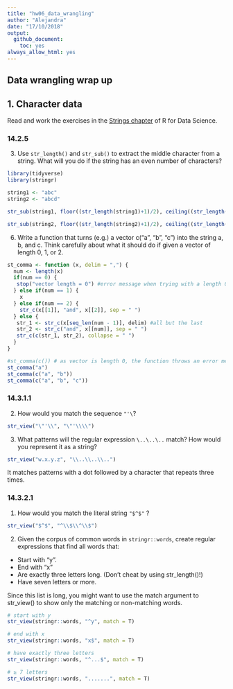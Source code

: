 ```yaml
---
title: "hw06_data_wrangling"
author: "Alejandra"
date: "17/10/2018"
output: 
  github_document:
    toc: yes
always_allow_html: yes
---
```


## Data wrangling wrap up 



## 1. Character data

Read and work the exercises in the [Strings chapter](https://r4ds.had.co.nz/strings.html) of R for Data Science.

### 14.2.5 

3. Use `str_length()` and `str_sub()` to extract the middle character from a string. What will you do if the string has an even number of characters?

```r
library(tidyverse)
library(stringr)

string1 <- "abc"
string2 <- "abcd"

str_sub(string1, floor((str_length(string1)+1)/2), ceiling((str_length(string1)+1)/2))

str_sub(string2, floor((str_length(string2)+1)/2), ceiling((str_length(string2)+1)/2)) #returns the two middle characters as the string has an even number. 

```


6. Write a function that turns (e.g.) a vector c("a", "b", "c") into the string a, b, and c. Think carefully about what it should do if given a vector of length 0, 1, or 2.

```r
st_comma <- function (x, delim = ",") {
  num <- length(x)
  if(num == 0) {
   stop("vector length = 0") #error message when trying with a length 0 vector
  } else if(num == 1) {
    x
  } else if(num == 2) {
    str_c(x[[1]], "and", x[[2]], sep = " ")
  } else {
   str_1 <- str_c(x[seq_len(num - 1)], delim) #all but the last
   str_2 <- str_c("and", x[[num]], sep = " ")
   str_c(c(str_1, str_2), collapse = " ")
  }
}

#st_comma(c()) # as vector is length 0, the function throws an error message "vector length = 0"
st_comma("a") 
st_comma(c("a", "b"))
st_comma(c("a", "b", "c"))
```

### 14.3.1.1 

2. How would you match the sequence `"'\`?

```r
str_view("\"'\\", "\"'\\\\")
```

3. What patterns will the regular expression `\..\..\..` match? How would you represent it as a string?

```r
str_view("w.x.y.z", "\\..\\..\\..")
```

It matches patterns with a dot followed by a character that repeats three times. 

### 14.3.2.1

1. How would you match the literal string `"$^$"` ?

```r
str_view("$^$", "^\\$\\^\\$")
```

2. Given the corpus of common words in `stringr::words`, create regular expressions that find all words that:

* Start with “y”.
* End with “x”
* Are exactly three letters long. (Don’t cheat by using str_length()!)
* Have seven letters or more.

Since this list is long, you might want to use the match argument to str_view() to show only the matching or non-matching words.

```r
# start with y
str_view(stringr::words, "^y", match = T) 

# end with x
str_view(stringr::words, "x$", match = T)

# have exactly three letters
str_view(stringr::words, "^...$", match = T)

# ≥ 7 letters
str_view(stringr::words, ".......", match = T)
```


